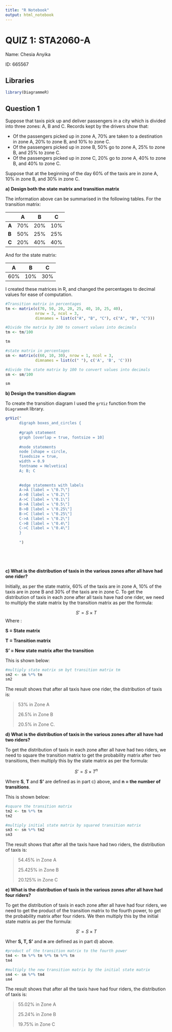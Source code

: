 ```yaml
---
title: "R Notebook"
output: html_notebook
---
```


# QUIZ 1: STA2060-A

Name: Chesia Anyika

ID: 665567

## Libraries

```r
library(DiagrammeR)
```

## Question 1

Suppose that taxis pick up and deliver passengers in a city which is divided into three zones: A, B and C. Records kept by the drivers show that:

-   Of the passengers picked up in zone A, 70% are taken to a destination in zone A, 20% to zone B, and 10% to zone C.
-   Of the passengers picked up in zone B, 50% go to zone A, 25% to zone B, and 25% to zone C.
-   Of the passengers picked up in zone C, 20% go to zone A, 40% to zone B, and 40% to zone C.

Suppose that at the beginning of the day 60% of the taxis are in zone A, 10% in zone B, and 30% in zone C.

**a)** **Design both the state matrix and transition matrix**

The information above can be summarised in the following tables. For the transition matrix:

|       | A   | B   | C   |
|-------|-----|-----|-----|
| **A** | 70% | 20% | 10% |
| **B** | 50% | 25% | 25% |
| **C** | 20% | 40% | 40% |

And for the state matrix:

| A   | B   | C   |
|-----|-----|-----|
| 60% | 10% | 30% |

I created these matrices in R, and changed the percentages to decimal values for ease of computation.

```r
#Transition matrix in percentages
tm <- matrix(c(70, 50, 20, 20, 25, 40, 10, 25, 40), 
             nrow = 3, ncol = 3, 
             dimnames = list(c("A", "B", "C"), c("A", "B", "C")))

#Divide the matrix by 100 to convert values into decimals
tm <- tm/100

tm
```

```r
#state matrix in percentages
sm <- matrix(c(60, 10, 30), nrow = 1, ncol = 3,
             dimnames = list(c(" "), c('A', 'B', 'C')))

#divide the state matrix by 100 to convert values into decimals
sm <- sm/100

sm
```

**b) Design the transition diagram**

To create the transition diagram I used the `grViz` function from the `DiagrammeR` library.

```r
grViz("
      digraph boxes_and_circles {
      
      #graph statement
      graph [overlap = true, fontsize = 10]
      
      #node statements
      node [shape = circle,
      fixedsize = true, 
      width = 0.9
      fontname = Helvetica]
      A; B; C
      
      
      #edge statements with labels
      A->A [label = \"0.7\"]
      A->B [label = \"0.2\"]
      A->C [label = \"0.1\"]
      B->A [label = \"0.5\"]
      B->B [label = \"0.25\"]
      B->C [label = \"0.25\"]
      C->A [label = \"0.2\"]
      C->B [label = \"0.4\"]
      C->C [label = \"0.4\"]
      }
      
      ")
  
  




```

**c) What is the distribution of taxis in the various zones after all have had one rider?**

Initially, as per the state matrix, 60% of the taxis are in zone A, 10% of the taxis are in zone B and 30% of the taxis are in zone C. To get the distribution of taxis in each zone after all taxis have had one rider, we need to multiply the state matrix by the transition matrix as per the formula:

$$S' = S \times T $$ Where :

**S = State matrix**

**T = Transition matrix**

**S' = New state matrix after the transition**

This is shown below:

```r
#multiply state matrix sm byt transition matrix tm
sm2 <- sm %*% tm
sm2
```

The result shows that after all taxis have one rider, the distribution of taxis is:

> 53% in Zone A
>
> 26.5% in Zone B
>
> 20.5% in Zone C.

**d) What is the distribution of taxis in the various zones after all have had two riders?**

To get the distribution of taxis in each zone after all have had two riders, we need to square the transition matrix to get the probability matrix after two transitions, then multiply this by the state matrix as per the formula:

$$
S' = S \times T^n
$$

Where **S**, **T** and **S'** are defined as in part c) above, and **n = the number of transitions**.

This is shown below:

```r
#square the transition matrix
tm2 <- tm %*% tm
tm2
```

```r
#multiply initial state matrix by squared transition matrix
sm3 <- sm %*% tm2
sm3
```

The result shows that after all the taxis have had two riders, the distribution of taxis is:

> 54.45% in Zone A
>
> 25.425% in Zone B
>
> 20.125% in Zone C

**e) What is the distribution of taxis in the various zones after all have had four riders?**

To get the distribution of taxis in each zone after all have had four riders, we need to get the product of the transition matrix to the fourth power, to get the probability matrix after four riders. We then multiply this by the initial state matrix as per the formula:

$$
S' = S \times T
$$

Wher **S, T, S'** and **n** are defined as in part d) above.

```r
#product of the transition matrix to the fourth power
tm4 <- tm %*% tm %*% tm %*% tm
tm4
```

```r
#multiply the new transition matrix by the initial state matrix
sm4 <- sm %*% tm4
sm4
```

The result shows that after all the taxis have had four riders, the distribution of taxis is:

> 55.02% in Zone A
>
> 25.24% in Zone B
>
> 19.75% in Zone C
